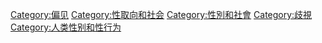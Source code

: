 [[Category:偏见|Category:偏见]]
[[Category:性取向和社会|Category:性取向和社会]]
[[Category:性別和社會|Category:性別和社會]]
[[Category:歧視|Category:歧視]]
[[Category:人类性别和性行为|Category:人类性别和性行为]]
